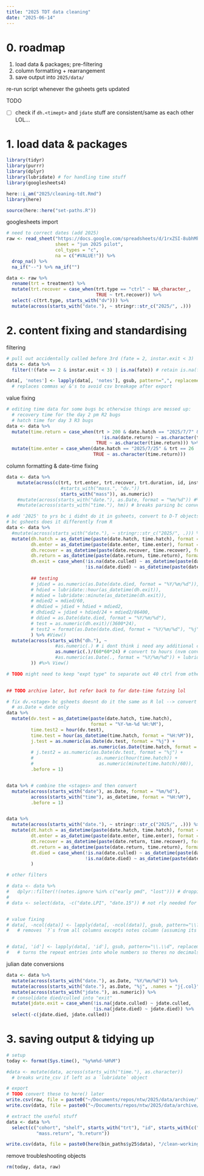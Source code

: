 ```yaml
---
title: "2025 TDT data cleaning"
date: "2025-06-14"
---
```


# 0. roadmap

1. load data & packages; pre-filtering
2. column formatting + rearrangement
3. save output into `2025/data/`

re-run script whenever the gsheets gets updated


TODO

- [ ] check if `dh.<timept>` and `jdate` stuff are consistent/same as each other LOL...


# 1. load data & packages

```r
library(tidyr)
library(purrr)
library(dplyr)
library(lubridate) # for handling time stuff
library(googlesheets4)

here::i_am("2025/cleaning-tdt.Rmd")
library(here)

source(here::here("set-paths.R"))
```

googlesheets import

```r
# need to correct dates (add 2025)
raw <- read_sheet("https://docs.google.com/spreadsheets/d/1rxZSI-8ubhMkeM2Sh1xNi5IKF0Vt_BDFItAg_Ak476M/edit?gid=1826657546#gid=1826657546", 
                  sheet = "jun 2025 pilot",
                  col_types = "c",
                  na = c("#VALUE!")) %>%
  drop_na() %>%
  na_if("--") %>% na_if("")

data <- raw %>% 
  rename(trt = treatment) %>%
  mutate(trt.recover = case_when(trt.type == "ctrl" ~ NA_character_,
                                 TRUE ~ trt.recover)) %>%
  select(-c(trt.type, starts_with("dv"))) %>%
  mutate(across(starts_with("date."), ~ stringr::str_c("2025/", .)))
```

# 2. content fixing and standardising

filtering

```r
# pull out accidentally culled before 3rd (fate = 2, instar.exit < 3)
data <- data %>%
  filter(!(fate == 2 & instar.exit < 3) | is.na(fate)) # retain is.na(fate) for things still developing

data[, 'notes'] <- lapply(data[, 'notes'], gsub, pattern=",", replacement = "&") 
  # replaces commas w/ &'s to avoid csv breakage after export
```

value fixing

```r
# editing time data for some bugs bc otherwise things are messed up:
  # recovery time for the day 2 pm R2 bugs
  # hatch time for day 3 R3 bugs
data <- data %>%
  mutate(time.return = case_when(trt > 200 & date.hatch == "2025/7/7" & 
                                   !is.na(date.return) ~ as.character(time.hatch),
                                 TRUE ~ as.character(time.return))) %>%
  mutate(time.enter = case_when(date.hatch == "2025/7/25" & trt == 26  ~ "12:00",
                                TRUE ~ as.character(time.return)))
```


column formatting & date-time fixing

```r
data <- data %>%
    mutate(across(c(trt, trt.enter, trt.recover, trt.duration, id, instar.exit, fate,
                    #starts_with("mass.", "dv."))
                    starts_with("mass")), as.numeric))
    #mutate(across(starts_with("date."), as.Date, format = "%m/%d")) #%>%
    #mutate(across(starts_with("time."), hm)) # breaks parsing bc converts to "HH MM SS"

# add '2025' to yrs bc i didnt do it in gsheets, convert to D-T objects, calculate the actual decimal hrs
# bc gsheets does it differently from R
data <- data %>%
  #mutate(across(starts_with("date."), ~ stringr::str_c("2025/", .))) %>%
  mutate(dh.hatch = as_datetime(paste(date.hatch, time.hatch), format = "%Y/%m/%d %H:%M"),
         dh.enter = as_datetime(paste(date.enter, time.enter), format = "%Y/%m/%d %H:%M"),
         dh.recover = as_datetime(paste(date.recover, time.recover), format = "%Y/%m/%d %H:%M"),
         dh.return = as_datetime(paste(date.return, time.return), format = "%Y/%m/%d %H:%M"),
         dh.exit = case_when(!is.na(date.culled) ~ as_datetime(paste(date.culled, time.died), format = "%Y/%m/%d %H:%M"),
                             !is.na(date.died) ~ as_datetime(paste(date.died, time.died), format = "%Y/%m/%d %H:%M")),
         
         ## testing
         # jdied = as.numeric(as.Date(date.died, format = "%Y/%m/%d")),
         # hdied = lubridate::hour(as_datetime(dh.exit)),
         # mdied = lubridate::minute(as_datetime(dh.exit)),
         # mdied2 = mdied/60,
         # dhdied = jdied + hdied + mdied2,
         # dhdied2 = jdied + hdied/24 + mdied2/86400,
         # ddied = as.Date(date.died, format = "%Y/%m/%d"),
         # test = as.numeric(dh.exit)/(3600*24),
         # test2 = format(as.Date(date.died, format = "%Y/%m/%d"), "%j")
         ) %>% #View()
  mutate(across(starts_with("dh."), ~ 
                  #as.numeric(.) # i dont think i need any additional conversion... (cuz of the julian??)
                  as.numeric(.)/(60*60*24) # convert to hours (nvm convert to days again cuz julian is in days)
                  #as.numeric(as.Date(., format = "%Y/%m/%d")) + lubridate::hour(.) + lubridate::minute(.)/60)
         )) #%>% View()

# TODO might need to keep "expt type" to separate out 40 ctrl from other "ctrls" ?
  
```

```r
## TODO archive later, but refer back to for date-time futzing lol

# fix dv.<stage> bc gsheets doesnt do it the same as R lol --> convert to numeric
  # as.Date = date only
data %>%
  mutate(dv.test = as_datetime(paste(date.hatch, time.hatch), 
                               format = "%Y-%m-%d %H:%M"),
         time.test2 = hour(dv.test),
         time.test = hour(as_datetime(time.hatch, format = "%H:%M")),
         j.test = as.numeric(as.Date(dv.test, format = "%j") + 
                               as.numeric(as.Date(time.hatch, format = "%H:%M"))/60),
         # j.test2 = as.numeric(as.Date(dv.test, format = "%j") + 
         #                       as.numeric(hour(time.hatch)) +
         #                        as.numeric(minute(time.hatch)/60)),
         .before = 1)


data %>% # combine the <stages> and then convert
  mutate(across(starts_with("date"), as.Date, format = "%m/%d"),
         across(starts_with("time"), as_datetime, format = "%H:%M"),
         .before = 1)


data %>%
  mutate(across(starts_with("date."), ~ stringr::str_c("2025/", .))) %>%
  mutate(dt.hatch = as_datetime(paste(date.hatch, time.hatch), format = "%Y/%m/%d %H:%M"),
         dt.enter = as_datetime(paste(date.enter, time.enter), format = "%Y/%m/%d %H:%M"),
         dt.recover = as_datetime(paste(date.return, time.recover), format = "%Y/%m/%d %H:%M"),
         dt.return = as_datetime(paste(date.return, time.return), format = "%Y/%m/%d %H:%M"),
         dt.died = case_when(!is.na(date.culled) ~ as_datetime(paste(date.culled, time.died), format = "%Y/%m/%d %H:%M"),
                             !is.na(date.died) ~ as_datetime(paste(date.died, time.died), format = "%Y/%m/%d %H:%M"),),
         )


```


```r
# other filters

# data <- data %>%
#   dplyr::filter(!(notes.ignore %in% c("early pmd", "lost"))) # dropping things that died in 1 day or got lost
# 
# data <- select(data, -c("date.LPI", "date.15")) # not rly needed for analyses/LPI is empty lol


# value fixing
# data[, -ncol(data)] <- lapply(data[, -ncol(data)], gsub, pattern="\\?", replacement = "") 
#   # removes `?`s from all columns excepts notes column (assuming its the last col in the df)


# data[, 'id'] <- lapply(data[, 'id'], gsub, pattern="\\.\\d", replacement = "") 
#   # turns the repeat entries into whole numbers so theres no decimals going on after as.numeric(id)
```

julian date conversions

```r
data <- data %>%
  mutate(across(starts_with("date."), as.Date, "%Y/%m/%d")) %>%
  mutate(across(starts_with("date."), as.Date, "%j", .names = "j{.col}")) %>%
  mutate(across(starts_with("jdate."), as.numeric)) %>%
  # consolidate died/culled into "exit"
  mutate(jdate.exit = case_when(!is.na(jdate.culled) ~ jdate.culled,
                                !is.na(jdate.died) ~ jdate.died)) %>%
  select(-c(jdate.died, jdate.culled))
```


# 3. saving output & tidying up

```r
# setup
today <- format(Sys.time(), "%y%m%d-%H%M")

#data <- mutate(data, across(starts_with("time."), as.character))
  # breaks write_csv if left as a `lubridate` object
```

```r
# export
# TODO convert these to here() later
write.csv(raw, file = paste0("~/Documents/repos/ntw/2025/data/archive/", today, "_raw.csv"), row.names = FALSE)
write.csv(data, file = paste0("~/Documents/repos/ntw/2025/data/archive/", today, "_clean-full.csv"), row.names = FALSE)

# extract the useful stuff
data <- data %>%
  select(c("cohort", "shelf", starts_with("trt"), "id", starts_with(c("jdate", "mass", "dh")), "instar.exit", "fate", 
           "mass.return", "h.return"))

write.csv(data, file = paste0(here(bin_paths$y25$data), "/clean-working.csv"), row.names = FALSE)
```

remove troubleshooting objects

```r
rm(today, data, raw)
```



